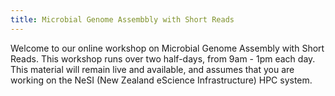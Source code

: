 ```yaml
---
title: Microbial Genome Assembbly with Short Reads 
---
```


Welcome to our online workshop on Microbial Genome Assembly with Short Reads. This workshop runs over two half-days, from 9am - 1pm each day. This material will remain live and available, and assumes that you are working on the NeSI (New Zealand eScience Infrastructure) HPC system. 